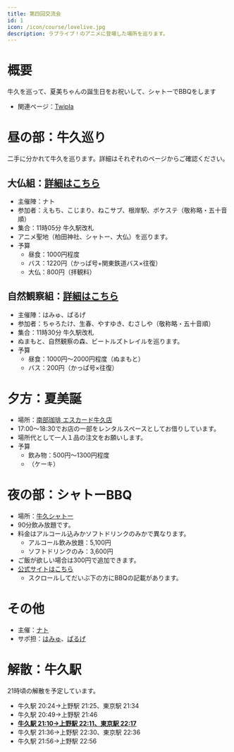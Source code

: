 ```yaml
---
title: 第四回交流会
id: 1
icon: /icon/course/lovelive.jpg
description: ラブライブ！のアニメに登場した場所を巡ります。
---
```


# 概要

牛久を巡って、夏美ちゃんの誕生日をお祝いして、シャトーでBBQをします

- 関連ページ：[Twipla](https://twipla.jp/events/682425)

# 昼の部：牛久巡り
二手に分かれて牛久を巡ります。詳細はそれぞれのページからご確認ください。

## 大仏組：[詳細はこちら](/note/ushiku_4th/daibutsu_course)
- 主催陣：ナト
- 参加者：えもち、こじまり、ねこサブ、根岸駅、ボケステ（敬称略・五十音順）
- 集合：11時05分 牛久駅改札
- アニメ聖地（柏田神社、シャトー、大仏）を巡ります。
- 予算
  - 昼食：1000円程度
  - バス：1220円（かっぱ号+関東鉄道バス×往復）
  - 大仏：800円（拝観料）

## 自然観察組：[詳細はこちら](/note/ushiku_4th/shizen_course)
- 主催陣：はみゅ、ぱるげ
- 参加者：ちゃろたけ、生春、やすゆき、むさしや（敬称略・五十音順）
- 集合：11時30分 牛久駅改札
- ぬまもと、自然観察の森、ビートルズトレイルを巡ります。
- 予算
  - 昼食：1000円～2000円程度（ぬまもと）
  - バス：200円（かっぱ号×往復）

# 夕方：夏美誕
- 場所：[南部珈琲 エスカード牛久店](/spot_note/nanbu_coffee/)
- 17:00～18:30でお店の一部をレンタルスペースとしてお借りしています。
- 場所代として一人１品の注文をお願いします。
- 予算
  - 飲み物：500円～1300円程度
  - （ケーキ）

# 夜の部：シャトーBBQ
- 場所：[牛久シャトー](/spot_note/chateau)
- 90分飲み放題です。
- 料金はアルコール込みかソフトドリンクのみかで異なります。
  - アルコール飲み放題：5,100円
  - ソフトドリンクのみ：3,600円
- ご飯が欲しい場合は300円で追加できます。
- [公式サイトはこちら](https://maita37.wixsite.com/ushiku-chateau/blank-3)
  - スクロールしてだいぶ下の方にBBQの記載があります。

# その他
- 主催：[ナト](https://x.com/nato_blooming)
- サポ担：[はみゅ](https://x.com/hamyu044)、[ぱるげ](https://x.com/_KK_parge_)

# 解散：牛久駅
21時頃の解散を予定しています。
- 牛久駅 20:24→上野駅 21:25、東京駅 21:34
- 牛久駅 20:49→上野駅 21:46
- <u>**牛久駅 21:10→上野駅 22:11、東京駅 22:17**</u>
- 牛久駅 21:36→上野駅 22:30、東京駅 22:36
- 牛久駅 21:56→上野駅 22:56

